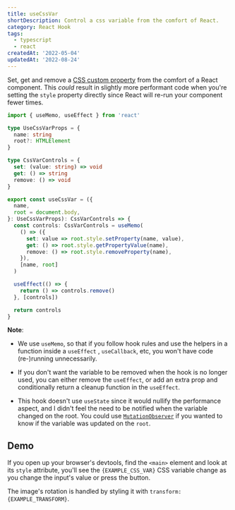 ```yaml
---
title: useCssVar
shortDescription: Control a css variable from the comfort of React.
category: React Hook
tags:
  - typescript
  - react
createdAt: '2022-05-04'
updatedAt: '2022-08-24'
---
```


Set, get and remove a
[CSS custom property](https://developer.mozilla.org/en-US/docs/Web/CSS/Using_CSS_custom_properties)
from the comfort of a React component. This _could_ result in slightly more
performant code when you're setting the `style` property directly since React
will re-run your component fewer times.

```typescript
import { useMemo, useEffect } from 'react'

type UseCssVarProps = {
  name: string
  root?: HTMLElement
}

type CssVarControls = {
  set: (value: string) => void
  get: () => string
  remove: () => void
}

export const useCssVar = ({
  name,
  root = document.body,
}: UseCssVarProps): CssVarControls => {
  const controls: CssVarControls = useMemo(
    () => ({
      set: value => root.style.setProperty(name, value),
      get: () => root.style.getPropertyValue(name),
      remove: () => root.style.removeProperty(name),
    }),
    [name, root]
  )

  useEffect(() => {
    return () => controls.remove()
  }, [controls])

  return controls
}
```

**Note**:

- We use `useMemo`, so that if you follow hook rules and use the helpers in a
  function inside a `useEffect` , `useCallback`, etc, you won't have code
  (re-)running unnecessarily.

- If you don't want the variable to be removed when the hook is no longer used,
  you can either remove the `useEffect`, or add an extra prop and conditionally
  return a cleanup function in the `useEffect`.

- This hook doesn't use `useState` since it would nullify the performance
  aspect, and I didn't feel the need to be notified when the variable changed on
  the root. You could use
  [`MutationObserver`](https://developer.mozilla.org/en-US/docs/Web/API/MutationObserver)
  if you wanted to know if the variable was updated on the `root`.

## Demo


If you open up your browser's devtools, find the `<main>` element and look at
its `style` attribute, you'll see the <code>{EXAMPLE_CSS_VAR}</code> CSS
variable change as you change the input's value or press the button.

The image's rotation is handled by styling it with <code>transform:
{EXAMPLE_TRANSFORM}</code>.

<Demo component={Example} />

